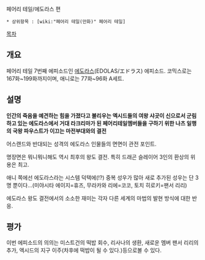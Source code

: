 페어리 테일/에도라스 편


 * 상위항목 : [wiki:"페어리 테일(만화)" 페어리 테일]

[[목차]]

== 개요 ==

페어리 테일 7번째 에피소드인 [[에도라스]](EDOLAS/エドラス) 에피소드.
코믹스로는 167화~199화까지이며, 애니로는 77화~96화 A세트.


== 설명 ==

'''인간의 죽음을 예견하는 힘을 가졌다고 불리우는 엑시드들의 여왕 샤곳이 신으로서 군림하고 있는 에도라스에서 거대 라크리마가 된 페어리테일멤버들을 구하기 위한 나츠 일행의 국왕 파우스트가 이끄는 마전부대와의 결전'''


어스랜드와 반대되는 성격의 에도라스 인물들의 면면이 관전 포인트.

명장면은 뭐니뭐니해도 역시 최후의 왕도 결전. 특히 드래곤 슬레이어 3인의 환상의 위용은 최고.
 
애니 쪽에선 에도라스라는 시스템 덕택에(!?) 중복 성우가 많아 새로 추가된 성우는 단 3명 뿐이다...(미야시타 에이지=휴즈, 무라카와 리에=코코, 토치 히로키=팬서 리리)

 

에도라스 왕도 결전에서의 소소한 재미는 각자 다른 세계의 마법의 발현 방식에 대한 반응.


 

== 평가 ==

이번 에피소드의 의의는 미스트건의 떡밥 회수, 리사나의 생환, 새로운 멤버 팬서 리리의 추가, 엑시드의 지구 이주(차후에 떡밥이 될 수 있다.)등으로볼 수 있다.


